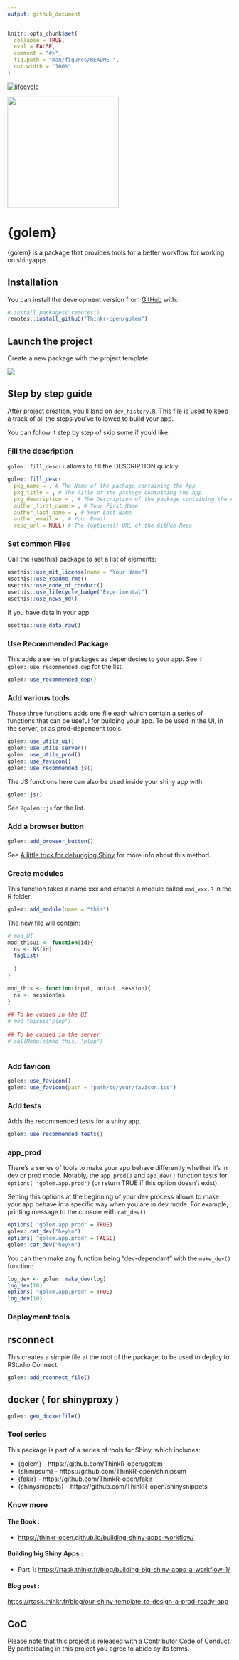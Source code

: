 ```yaml
---
output: github_document
---
```


<!-- README.md is generated from README.Rmd. Please edit that file -->

```r
knitr::opts_chunk$set(
  collapse = TRUE,
  eval = FALSE,
  comment = "#>",
  fig.path = "man/figures/README-",
  out.width = "100%"
)
```

[![lifecycle](https://img.shields.io/badge/lifecycle-experimental-orange.svg)](https://www.tidyverse.org/lifecycle/#experimental)


<img src="https://raw.githubusercontent.com/ThinkR-open/golem/master/inst/rstudio/templates/project/golem.png" width=250px>

# {golem}

{golem} is a package that provides tools for a better workflow for working on shinyapps.

## Installation

You can install the development version from [GitHub](https://github.com/Thinkr-open/golem) with:

``` r
# install.packages("remotes")
remotes::install_github("Thinkr-open/golem")
```

## Launch the project

Create a new package with the project template: 

![](readme_figures/golemtemplate.png)

## Step by step guide 

After project creation, you'll land on `dev_history.R`. This file is used to keep a track of all the steps you've followed to build your app.

You can follow it step by step of skip some if you'd like.

### Fill the description

`golem::fill_desc()` allows to fill the DESCRIPTION quickly.

```r
golem::fill_desc(
  pkg_name = , # The Name of the package containing the App 
  pkg_title = , # The Title of the package containing the App 
  pkg_description = , # The Description of the package containing the App 
  author_first_name = , # Your First Name
  author_last_name = , # Your Last Name
  author_email = , # Your Email
  repo_url = NULL) # The (optional) URL of the GitHub Repo
```

### Set common Files 

Call the {usethis} package to set a list of elements:

```r
usethis::use_mit_license(name = "Your Name")
usethis::use_readme_rmd()
usethis::use_code_of_conduct()
usethis::use_lifecycle_badge("Experimental")
usethis::use_news_md()
```

If you have data in your app:

```r
usethis::use_data_raw()
```

### Use Recommended Package

This adds a series of packages as dependecies to your app. See `?golem::use_recommended_dep` for the list.

```r
golem::use_recommended_dep()
```

### Add various tools

These three functions adds one file each which contain a series of functions that can be useful for building your app. To be used in the UI, in the server, or as prod-dependent tools.

```r
golem::use_utils_ui()
golem::use_utils_server()
golem::use_utils_prod()
golem::use_favicon()
golem::use_recommended_js()
```

The JS functions here can also be used inside your shiny app with: 

```r
golem::js()
```

See `?golem::js` for the list.

### Add a browser button 

```r
golem::add_browser_button()
```

See [A little trick for debugging Shiny](https://rtask.thinkr.fr/blog/a-little-trick-for-debugging-shiny/) for more info about this method.

### Create modules 

This function takes a name xxx and creates a module called `mod_xxx.R` in the R folder. 

```r
golem::add_module(name = "this")
```

The new file will contain:

```r
# mod_UI
mod_thisui <- function(id){
  ns <- NS(id)
  tagList(
  
  )
}

mod_this <- function(input, output, session){
  ns <- session$ns
}
    
## To be copied in the UI
# mod_thisui("plop")
    
## To be copied in the server
# callModule(mod_this, "plop")
 
```

### Add favicon

```r
golem::use_favicon()
golem::use_favicon(path = "path/to/your/favicon.ico")
```


### Add tests

Adds the recommended tests for a shiny app.

```r
golem::use_recommended_tests()
```

### app_prod

There's a series of tools to make your app behave differently whether it's in dev or prod mode. Notably, the `app_prod()` and `app_dev()` function tests for `options( "golem.app.prod")` (or return TRUE if this option doesn't exist). 

Setting this options at the beginning of your dev process allows to make your app behave in a specific way when you are in dev mode. For example, printing message to the console with `cat_dev()`.

```r
options( "golem.app.prod" = TRUE)
golem::cat_dev("hey\n")
options( "golem.app.prod" = FALSE)
golem::cat_dev("hey\n")
```

You can then make any function being "dev-dependant" with the `make_dev()` function: 

```r
log_dev <- golem::make_dev(log)
log_dev(10)
options( "golem.app.prod" = TRUE)
log_dev(10)
```


### Deployment tools 

## rsconnect

This creates a simple file at the root of the package, to be used to deploy to RStudio Connect.

```r
golem::add_rconnect_file()
```

## docker ( for shinyproxy )

```r
golem::gen_dockerfile()
```

### Tool series 

This package is part of a series of tools for Shiny, which includes: 

- {golem} - https://github.com/ThinkR-open/golem
- {shinipsum} - https://github.com/ThinkR-open/shinipsum
- {fakir} - https://github.com/ThinkR-open/fakir
- {shinysnippets} - https://github.com/ThinkR-open/shinysnippets

### Know more 

#### The Book : 

- <https://thinkr-open.github.io/building-shiny-apps-workflow/>

#### Building big Shiny Apps : 

- Part 1:  <https://rtask.thinkr.fr/blog/building-big-shiny-apps-a-workflow-1/>

#### Blog post : 

<https://rtask.thinkr.fr/blog/our-shiny-template-to-design-a-prod-ready-app>

## CoC 

Please note that this project is released with a [Contributor Code of Conduct](CODE_OF_CONDUCT.md).
By participating in this project you agree to abide by its terms.